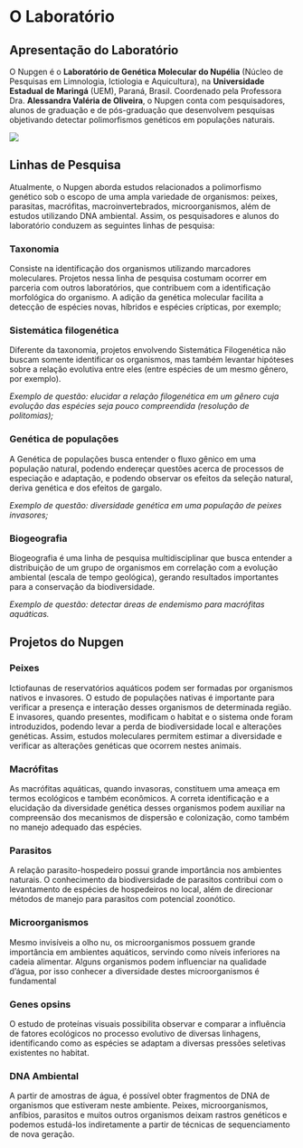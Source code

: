 # O Laboratório

## Apresentação do Laboratório

O Nupgen é o **Laboratório de Genética Molecular do Nupélia** (Núcleo de Pesquisas em Limnologia, Ictiologia e Aquicultura), na **Universidade Estadual de Maringá** (UEM), Paraná, Brasil. Coordenado pela Professora Dra. **Alessandra Valéria de Oliveira**, o Nupgen conta com pesquisadores, alunos de graduação e de pós-graduação que desenvolvem pesquisas objetivando detectar polimorfismos genéticos em populações naturais.

![](figures/lab.jpeg)

## Linhas de Pesquisa

Atualmente, o Nupgen aborda estudos relacionados a polimorfismo genético sob o escopo de uma ampla variedade de organismos: peixes, parasitas, macrófitas, macroinvertebrados, microorganismos, além de estudos utilizando DNA ambiental. Assim, os pesquisadores e alunos do laboratório conduzem as seguintes linhas de pesquisa:

### Taxonomia

Consiste na identificação dos organismos utilizando marcadores moleculares. Projetos nessa linha de pesquisa costumam ocorrer em parceria com outros laboratórios, que contribuem com a identificação morfológica do organismo. A adição da genética molecular facilita a detecção de espécies novas, híbridos e espécies crípticas, por exemplo;

### Sistemática filogenética

Diferente da taxonomia, projetos envolvendo Sistemática Filogenética não buscam somente identificar os organismos, mas também levantar hipóteses sobre a relação evolutiva entre eles (entre espécies de um mesmo gênero, por exemplo).

*Exemplo de questão: elucidar a relação filogenética em um gênero cuja evolução das espécies seja pouco compreendida (resolução de politomias);*

### Genética de populações

A Genética de populações busca entender o fluxo gênico em uma população natural, podendo endereçar questões acerca de processos de especiação e adaptação, e podendo observar os efeitos da seleção natural, deriva genética e dos efeitos de gargalo.

*Exemplo de questão: diversidade genética em uma população de peixes invasores;*

### Biogeografia

Biogeografia é uma linha de pesquisa multidisciplinar que busca entender a distribuição de um grupo de organismos em correlação com a evolução ambiental (escala de tempo geológica), gerando resultados importantes para a conservação da biodiversidade.

*Exemplo de questão: detectar áreas de endemismo para macrófitas aquáticas.*

## Projetos do Nupgen

### Peixes

Ictiofaunas de reservatórios aquáticos podem ser formadas por organismos nativos e invasores. O estudo de populações nativas é importante para verificar a presença e interação desses organismos de determinada região. E invasores, quando presentes, modificam o habitat e o sistema onde foram introduzidos, podendo levar a perda de biodiversidade local e alterações genéticas. Assim, estudos moleculares permitem estimar a diversidade e verificar as alterações genéticas que ocorrem nestes animais.

### Macrófitas

As macrófitas aquáticas, quando invasoras, constituem uma ameaça em termos ecológicos e também econômicos. A correta identificação e a elucidação da diversidade genética desses organismos podem auxiliar na compreensão dos mecanismos de dispersão e colonização, como também no manejo adequado das espécies.

### Parasitos

A relação parasito-hospedeiro possui grande importância nos ambientes naturais. O conhecimento da biodiversidade de parasitos contribui com o levantamento de espécies de hospedeiros no local, além de direcionar métodos de manejo para parasitos com potencial zoonótico.

### Microorganismos

Mesmo invisíveis a olho nu, os microorganismos possuem grande importância em ambientes aquáticos, servindo como níveis inferiores na cadeia alimentar. Alguns organismos podem influenciar na qualidade d'água, por isso conhecer a diversidade destes microorganismos é fundamental

### Genes opsins

O estudo de proteínas visuais possibilita observar e comparar a influência de fatores ecológicos no processo evolutivo de diversas linhagens, identificando como as espécies se adaptam a diversas pressões seletivas existentes no habitat.

### DNA Ambiental

A partir de amostras de água, é possível obter fragmentos de DNA de organismos que estiveram neste ambiente. Peixes, microorganismos, anfíbios, parasitos e muitos outros organismos deixam rastros genéticos e podemos estudá-los indiretamente a partir de técnicas de sequenciamento de nova geração.
